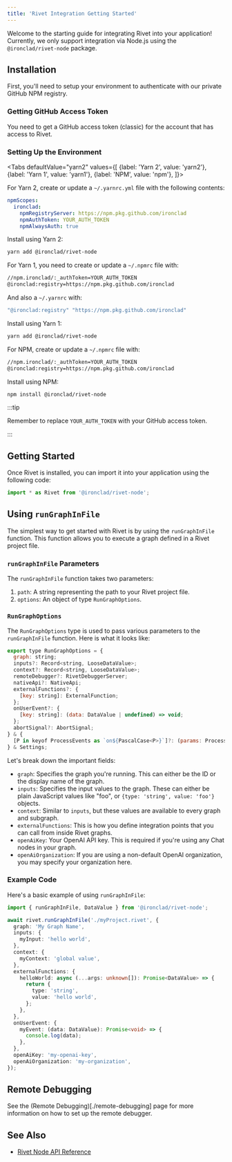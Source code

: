 ```yaml
---
title: 'Rivet Integration Getting Started'
---
```



Welcome to the starting guide for integrating Rivet into your application! Currently, we only support integration via Node.js using the `@ironclad/rivet-node` package.

## Installation

First, you'll need to setup your environment to authenticate with our private GitHub NPM registry.

### Getting GitHub Access Token

You need to get a GitHub access token (classic) for the account that has access to Rivet.

### Setting Up the Environment

<Tabs
defaultValue="yarn2"
values={[
{label: 'Yarn 2', value: 'yarn2'},
{label: 'Yarn 1', value: 'yarn1'},
{label: 'NPM', value: 'npm'},
]}>

<TabItem value="yarn2">

For Yarn 2, create or update a `~/.yarnrc.yml` file with the following contents:

```yaml
npmScopes:
  ironclad:
    npmRegistryServer: https://npm.pkg.github.com/ironclad
    npmAuthToken: YOUR_AUTH_TOKEN
    npmAlwaysAuth: true
```

Install using Yarn 2:

```bash
yarn add @ironclad/rivet-node
```

</TabItem>

<TabItem value="yarn1">

For Yarn 1, you need to create or update a `~/.npmrc` file with:

```bash
//npm.ironclad/:_authToken=YOUR_AUTH_TOKEN
@ironclad:registry=https://npm.pkg.github.com/ironclad
```

And also a `~/.yarnrc` with:

```bash
"@ironclad:registry" "https://npm.pkg.github.com/ironclad"
```

Install using Yarn 1:

```bash
yarn add @ironclad/rivet-node
```

</TabItem>

<TabItem value="npm">

For NPM, create or update a `~/.npmrc` file with:

```bash
//npm.ironclad/:_authToken=YOUR_AUTH_TOKEN
@ironclad:registry=https://npm.pkg.github.com/ironclad
```

Install using NPM:

```bash
npm install @ironclad/rivet-node
```

</TabItem>

</Tabs>

:::tip

Remember to replace `YOUR_AUTH_TOKEN` with your GitHub access token.

:::

## Getting Started

Once Rivet is installed, you can import it into your application using the following code:

```javascript
import * as Rivet from '@ironclad/rivet-node';
```

## Using `runGraphInFile`

The simplest way to get started with Rivet is by using the `runGraphInFile` function. This function allows you to execute a graph defined in a Rivet project file.

### `runGraphInFile` Parameters

The `runGraphInFile` function takes two parameters:

1. `path`: A string representing the path to your Rivet project file.
2. `options`: An object of type `RunGraphOptions`.

### `RunGraphOptions`

The `RunGraphOptions` type is used to pass various parameters to the `runGraphInFile` function. Here is what it looks like:

```javascript
export type RunGraphOptions = {
  graph: string;
  inputs?: Record<string, LooseDataValue>;
  context?: Record<string, LooseDataValue>;
  remoteDebugger?: RivetDebuggerServer;
  nativeApi?: NativeApi;
  externalFunctions?: {
    [key: string]: ExternalFunction;
  };
  onUserEvent?: {
    [key: string]: (data: DataValue | undefined) => void;
  };
  abortSignal?: AbortSignal;
} & {
  [P in keyof ProcessEvents as `on${PascalCase<P>}`]?: (params: ProcessEvents[P]) => void;
} & Settings;
```

Let's break down the important fields:

- `graph`: Specifies the graph you're running. This can either be the ID or the display name of the graph.
- `inputs`: Specifies the input values to the graph. These can either be plain JavaScript values like "foo", or `{type: 'string', value: 'foo'}` objects.
- `context`: Similar to `inputs`, but these values are available to every graph and subgraph.
- `externalFunctions`: This is how you define integration points that you can call from inside Rivet graphs.
- `openAiKey`: Your OpenAI API key. This is required if you're using any Chat nodes in your graph.
- `openAiOrganization`: If you are using a non-default OpenAI organization, you may specify your organization here.

### Example Code

Here's a basic example of using `runGraphInFile`:

```typescript
import { runGraphInFile, DataValue } from '@ironclad/rivet-node';

await rivet.runGraphInFile('./myProject.rivet', {
  graph: 'My Graph Name',
  inputs: {
    myInput: 'hello world',
  },
  context: {
    myContext: 'global value',
  },
  externalFunctions: {
    helloWorld: async (...args: unknown[]): Promise<DataValue> => {
      return {
        type: 'string',
        value: 'hello world',
      };
    },
  },
  onUserEvent: {
    myEvent: (data: DataValue): Promise<void> => {
      console.log(data);
    },
  },
  openAiKey: 'my-openai-key',
  openAiOrganization: 'my-organization',
});
```

## Remote Debugging

See the (Remote Debugging)[./remote-debugging] page for more information on how to set up the remote debugger.

## See Also

- [Rivet Node API Reference](./node/overview)
